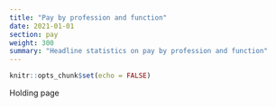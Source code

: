 ```yaml
---
title: "Pay by profession and function"
date: 2021-01-01
section: pay
weight: 300
summary: "Headline statistics on pay by profession and function"
---
```


```r
knitr::opts_chunk$set(echo = FALSE)
```

Holding page
